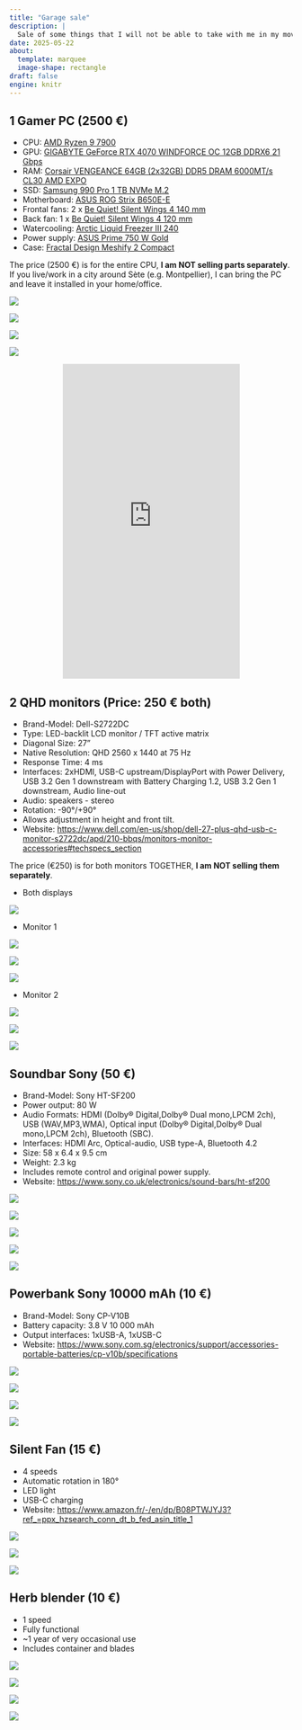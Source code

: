 ```yaml
---
title: "Garage sale"
description: |
  Sale of some things that I will not be able to take with me in my move
date: 2025-05-22
about: 
  template: marquee
  image-shape: rectangle
draft: false
engine: knitr
---
```


## 1 Gamer PC (2500 €)

* CPU: [AMD Ryzen 9 7900](https://www.amd.com/en/products/processors/desktops/ryzen/7000-series/amd-ryzen-9-7900.html)
* GPU: [GIGABYTE GeForce RTX 4070 WINDFORCE OC 12GB DDRX6 21 Gbps](https://www.gigabyte.com/Graphics-Card/GV-N4070WF3OC-12GD-rev-10)
* RAM: [Corsair VENGEANCE 64GB (2x32GB) DDR5 DRAM 6000MT/s CL30 AMD EXPO](https://www.corsair.com/fr/fr/p/memory/cmk64gx5m2b6000z30/vengeance-64gb-2x32gb-ddr5-dram-6000mt-s-cl30-amd-expo-memory-kit-cmk64gx5m2b6000z30)
* SSD: [Samsung 990 Pro 1 TB NVMe M.2](https://www.samsung.com/us/computing/memory-storage/solid-state-drives/990-pro-pcie--4-0-nvme--ssd-1tb-mz-v9p1t0b-am/)
* Motherboard: [ASUS ROG Strix B650E-E](https://rog.asus.com/motherboards/rog-strix/rog-strix-b650e-e-gaming-wifi-model/)
* Frontal fans: 2 x [Be Quiet! Silent Wings 4 140 mm](https://www.bequiet.com/en/casefans/3704)
* Back fan: 1 x [Be Quiet! Silent Wings 4 120 mm](https://www.bequiet.com/en/casefans/3700)
* Watercooling: [Arctic Liquid Freezer III 240](https://www.arctic.de/en/Liquid-Freezer-III-240/ACFRE00134A)
* Power supply: [ASUS Prime 750 W Gold](https://www.asus.com/motherboards-components/power-supply-units/prime/ap-750g/)
* Case: [Fractal Design Meshify 2 Compact](https://www.fractal-design.com/products/cases/meshify/meshify-2-compact/black-tg-dark-tint/)

The price (2500 €) is for the entire CPU, **I am NOT selling parts separately**. If you live/work in a city around Sète (e.g. Montpellier), I can bring the PC and leave it installed in your home/office.

![](images/pc-01.png)

![](images/pc-02.png)

![](images/pc-03.png)

![](images/pc-04.png)

```{=html}
<div style="text-align:center;">
  <iframe width="315" height="560"
  src="https://www.youtube.com/embed/sXGMBHrAwYM"
  frameborder="0"
  allowfullscreen></iframe>
</div>
```



## 2 QHD monitors (Price: 250 € both)

* Brand-Model: Dell-S2722DC
* Type: LED-backlit LCD monitor / TFT active matrix
* Diagonal Size: 27"
* Native Resolution: QHD 2560 x 1440 at 75 Hz
* Response Time: 4 ms
* Interfaces: 2xHDMI, USB-C upstream/DisplayPort with Power Delivery, USB 3.2 Gen 1 downstream with Battery Charging 1.2, USB 3.2 Gen 1 downstream, Audio line-out
* Audio: speakers - stereo
* Rotation: -90°/+90°
* Allows adjustment in height and front tilt.
* Website: <https://www.dell.com/en-us/shop/dell-27-plus-qhd-usb-c-monitor-s2722dc/apd/210-bbqs/monitors-monitor-accessories#techspecs_section>

The price (€250) is for both monitors TOGETHER, **I am NOT selling them separately**.

* Both displays

![](images/displays.jpeg)

* Monitor 1

![](images/display1-01.jpeg)

![](images/display1-02.jpeg)

![](images/display1-03.jpeg)

* Monitor 2

![](images/display2-01.jpeg)

![](images/display2-02.jpeg)

![](images/display2-03.jpeg)

## Soundbar Sony (50 €)

* Brand-Model: Sony HT-SF200
* Power output: 80 W
* Audio Formats: HDMI (Dolby® Digital,Dolby® Dual mono,LPCM 2ch), USB (WAV,MP3,WMA), Optical input (Dolby® Digital,Dolby® Dual mono,LPCM 2ch), Bluetooth (SBC).
* Interfaces: HDMI Arc, Optical-audio, USB type-A, Bluetooth 4.2 
* Size: 58 x 6.4 x 9.5 cm
* Weight: 2.3 kg
* Includes remote control and original power supply.
* Website: <https://www.sony.co.uk/electronics/sound-bars/ht-sf200>

![](images/soundbar-01.jpeg)

![](images/soundbar-02.jpeg)

![](images/soundbar-03.jpeg)

![](images/soundbar-04.jpeg)

![](images/soundbar-05.jpeg)

## Powerbank Sony 10000 mAh (10 €)

* Brand-Model: Sony CP-V10B
* Battery capacity: 3.8 V 10 000 mAh
* Output interfaces: 1xUSB-A, 1xUSB-C
* Website: <https://www.sony.com.sg/electronics/support/accessories-portable-batteries/cp-v10b/specifications>

![](images/pb-01.png)

![](images/pb-02.png)

![](images/pb-03.png)

![](images/pb-04.png)

## Silent Fan (15 €)

* 4 speeds
* Automatic rotation in 180°
* LED light
* USB-C charging
* Website: <https://www.amazon.fr/-/en/dp/B08PTWJYJ3?ref_=ppx_hzsearch_conn_dt_b_fed_asin_title_1>

![](images/fan-01.jpeg)

![](images/fan-02.jpeg)

![](images/fan-03.jpeg)

## Herb blender (10 €)

* 1 speed
* Fully functional
* ~1 year of very occasional use
* Includes container and blades

![](images/mixer-01.jpeg)

![](images/mixer-02.jpeg)

![](images/mixer-03.jpeg)

![](images/mixer-04.jpeg)
